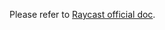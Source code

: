 Please refer to [Raycast official doc](https://developers.raycast.com/information/security#data-storage).